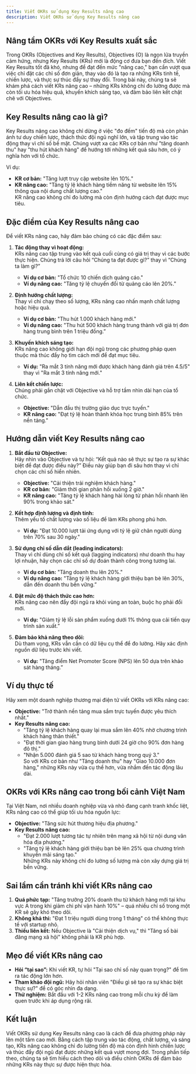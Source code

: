 ```yaml
---
title: Viết OKRs sử dụng Key Results nâng cao
description: Viết OKRs sử dụng Key Results nâng cao
---
```


## Nâng tầm OKRs với Key Results xuất sắc

Trong OKRs (Objectives and Key Results), Objectives (O) là ngọn lửa truyền cảm hứng, nhưng Key Results (KRs) mới là động cơ đưa bạn đến đích. Viết Key Results tốt đã khó, nhưng để đạt đến mức "nâng cao," bạn cần vượt qua việc chỉ đặt các chỉ số đơn giản, thay vào đó là tạo ra những KRs tinh tế, chiến lược, và thực sự thúc đẩy sự thay đổi. Trong bài này, chúng ta sẽ khám phá cách viết KRs nâng cao – những KRs không chỉ đo lường được mà còn tối ưu hóa hiệu quả, khuyến khích sáng tạo, và đảm bảo liên kết chặt chẽ với Objectives.

## Key Results nâng cao là gì?

Key Results nâng cao không chỉ dừng ở việc "đo đếm" tiến độ mà còn phản ánh tư duy chiến lược, thách thức đội ngũ nghĩ lớn, và tập trung vào tác động thay vì chỉ số bề mặt. Chúng vượt xa các KRs cơ bản như "tăng doanh thu" hay "thu hút khách hàng" để hướng tới những kết quả sâu hơn, có ý nghĩa hơn với tổ chức.

Ví dụ:

- **KR cơ bản:** "Tăng lượt truy cập website lên 10%."
- **KR nâng cao:** "Tăng tỷ lệ khách hàng tiềm năng từ website lên 15% thông qua nội dung chất lượng cao."  
  KR nâng cao không chỉ đo lường mà còn định hướng cách đạt được mục tiêu.

## Đặc điểm của Key Results nâng cao

Để viết KRs nâng cao, hãy đảm bảo chúng có các đặc điểm sau:

1. **Tác động thay vì hoạt động:**  
   KRs nâng cao tập trung vào kết quả cuối cùng có giá trị thay vì các bước thực hiện. Chúng trả lời câu hỏi “Chúng ta đạt được gì?” thay vì “Chúng ta làm gì?”

   - **Ví dụ cơ bản:** "Tổ chức 10 chiến dịch quảng cáo."
   - **Ví dụ nâng cao:** "Tăng tỷ lệ chuyển đổi từ quảng cáo lên 20%."

2. **Định hướng chất lượng:**  
   Thay vì chỉ chạy theo số lượng, KRs nâng cao nhấn mạnh chất lượng hoặc hiệu quả.

   - **Ví dụ cơ bản:** "Thu hút 1.000 khách hàng mới."
   - **Ví dụ nâng cao:** "Thu hút 500 khách hàng trung thành với giá trị đơn hàng trung bình trên 1 triệu đồng.”

3. **Khuyến khích sáng tạo:**  
   KRs nâng cao không giới hạn đội ngũ trong các phương pháp quen thuộc mà thúc đẩy họ tìm cách mới để đạt mục tiêu.

   - **Ví dụ:** "Ra mắt 3 tính năng mới được khách hàng đánh giá trên 4.5/5" thay vì "Ra mắt 3 tính năng mới."

4. **Liên kết chiến lược:**  
   Chúng phải gắn chặt với Objective và hỗ trợ tầm nhìn dài hạn của tổ chức.
   - **Objective:** "Dẫn đầu thị trường giáo dục trực tuyến."
   - **KR nâng cao:** "Đạt tỷ lệ hoàn thành khóa học trung bình 85% trên nền tảng."

## Hướng dẫn viết Key Results nâng cao

1. **Bắt đầu từ Objective:**  
   Hãy nhìn vào Objective và tự hỏi: “Kết quả nào sẽ thực sự tạo ra sự khác biệt để đạt được điều này?” Điều này giúp bạn đi sâu hơn thay vì chỉ chọn các chỉ số hiển nhiên.

   - **Objective:** "Cải thiện trải nghiệm khách hàng."
   - **KR cơ bản:** "Giảm thời gian phản hồi xuống 2 giờ."
   - **KR nâng cao:** "Tăng tỷ lệ khách hàng hài lòng từ phản hồi nhanh lên 90% trong khảo sát."

2. **Kết hợp định lượng và định tính:**  
   Thêm yếu tố chất lượng vào số liệu để làm KRs phong phú hơn.

   - **Ví dụ:** "Đạt 10.000 lượt tải ứng dụng với tỷ lệ giữ chân người dùng trên 70% sau 30 ngày."

3. **Sử dụng chỉ số dẫn dắt (leading indicators):**  
   Thay vì chỉ dùng chỉ số kết quả (lagging indicators) như doanh thu hay lợi nhuận, hãy chọn các chỉ số dự đoán thành công trong tương lai.

   - **Ví dụ cơ bản:** "Tăng doanh thu lên 20%."
   - **Ví dụ nâng cao:** "Tăng tỷ lệ khách hàng giới thiệu bạn bè lên 30%, dẫn đến doanh thu bền vững.”

4. **Đặt mức độ thách thức cao hơn:**  
   KRs nâng cao nên đẩy đội ngũ ra khỏi vùng an toàn, buộc họ phải đổi mới.

   - **Ví dụ:** "Giảm tỷ lệ lỗi sản phẩm xuống dưới 1% thông qua cải tiến quy trình sản xuất.”

5. **Đảm bảo khả năng theo dõi:**  
   Dù tham vọng, KRs vẫn cần có dữ liệu cụ thể để đo lường. Hãy xác định nguồn dữ liệu trước khi viết.
   - **Ví dụ:** "Tăng điểm Net Promoter Score (NPS) lên 50 dựa trên khảo sát hàng tháng.”

## Ví dụ thực tế

Hãy xem một doanh nghiệp thương mại điện tử viết OKRs với KRs nâng cao:

- **Objective:** "Trở thành nền tảng mua sắm trực tuyến được yêu thích nhất."
- **Key Results nâng cao:**
  - "Tăng tỷ lệ khách hàng quay lại mua sắm lên 40% nhờ chương trình khách hàng thân thiết."
  - "Đạt thời gian giao hàng trung bình dưới 24 giờ cho 90% đơn hàng đô thị."
  - "Nhận 5.000 đánh giá 5 sao từ khách hàng trong quý 3."  
    So với KRs cơ bản như "Tăng doanh thu" hay "Giao 10.000 đơn hàng," những KRs này vừa cụ thể hơn, vừa nhắm đến tác động lâu dài.

## OKRs với KRs nâng cao trong bối cảnh Việt Nam

Tại Việt Nam, nơi nhiều doanh nghiệp vừa và nhỏ đang cạnh tranh khốc liệt, KRs nâng cao có thể giúp tối ưu hóa nguồn lực:

- **Objective:** "Tăng sức hút thương hiệu địa phương."
- **Key Results nâng cao:**
  - "Đạt 2.000 lượt tương tác tự nhiên trên mạng xã hội từ nội dung văn hóa địa phương."
  - "Tăng tỷ lệ khách hàng giới thiệu bạn bè lên 25% qua chương trình khuyến mãi sáng tạo."  
    Những KRs này không chỉ đo lường số lượng mà còn xây dựng giá trị bền vững.

## Sai lầm cần tránh khi viết KRs nâng cao

1. **Quá phức tạp:** "Tăng trưởng 20% doanh thu từ khách hàng mới tại khu vực A trong khi giảm chi phí vận hành 10%" – quá nhiều chỉ số trong một KR sẽ gây khó theo dõi.
2. **Không khả thi:** "Đạt 1 triệu người dùng trong 1 tháng" có thể không thực tế với startup nhỏ.
3. **Thiếu liên kết:** Nếu Objective là "Cải thiện dịch vụ," thì "Tăng số bài đăng mạng xã hội" không phải là KR phù hợp.

## Mẹo để viết KRs nâng cao

- **Hỏi “tại sao”:** Khi viết KR, tự hỏi "Tại sao chỉ số này quan trọng?" để tìm ra tác động lớn hơn.
- **Tham khảo đội ngũ:** Hãy hỏi nhân viên "Điều gì sẽ tạo ra sự khác biệt thực sự?" để có góc nhìn đa dạng.
- **Thử nghiệm:** Bắt đầu với 1-2 KRs nâng cao trong mỗi chu kỳ để làm quen trước khi áp dụng rộng rãi.

## Kết luận

Viết OKRs sử dụng Key Results nâng cao là cách để đưa phương pháp này lên một tầm cao mới. Bằng cách tập trung vào tác động, chất lượng, và sáng tạo, KRs nâng cao không chỉ đo lường tiến độ mà còn định hình chiến lược và thúc đẩy đội ngũ đạt được những kết quả vượt mong đợi. Trong phần tiếp theo, chúng ta sẽ tìm hiểu cách theo dõi và điều chỉnh OKRs để đảm bảo những KRs này thực sự được hiện thực hóa.

